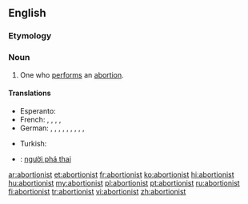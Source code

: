 ==English==

===Etymology===
{{suffix|abortion|ist}}

===Noun===
{{en-noun}}

# One who [[perform]]s an [[abortion]].

====Translations====
{{trans-top|one who performs an abortion}}
* Esperanto: {{t-|eo|abortigisto|xs=Esperanto}}
* French: {{qualifier|♂♀}} {{t|fr|médecin avorteur|m}}, {{t|fr|avorteur|m}}, {{t|fr|avorteuse|f}}, {{qualifier|euphemistic, backstreet}} {{t|fr|faiseur d'anges|m}}, {{qualifier|euphemistic, backstreet}} {{t|fr|faiseuse d'anges|f}}
* German: {{t|de|Abtreiber|m}}, {{t|de|Abtreiberin|f}}, {{t|de|Abtreibungsarzt|m}}, {{t|de|Abtreibungsärztin|f}}, {{t|de|abtreibender Arzt|m}}, {{t|de|abtreibende Ärztin|f}}, {{t|de|Abtreibungshelfer|m}}, {{t|de|Abtreibungshelferin|f}}, {{qualifier|euphemistic, backstreet}} {{t|de|Engelmacher|m}}, {{qualifier|euphemistic, backstreet}} {{t|de|Engelmacherin|f}}
{{trans-mid}}
* Turkish: {{t|tr|kürtajcı}}
{{trans-bottom}}

{{checktrans-top}}
* {{ttbc|vi}}: [[người phá thai]]
{{trans-bottom}}

[[ar:abortionist]]
[[et:abortionist]]
[[fr:abortionist]]
[[ko:abortionist]]
[[hi:abortionist]]
[[hu:abortionist]]
[[my:abortionist]]
[[pl:abortionist]]
[[pt:abortionist]]
[[ru:abortionist]]
[[fi:abortionist]]
[[tr:abortionist]]
[[vi:abortionist]]
[[zh:abortionist]]